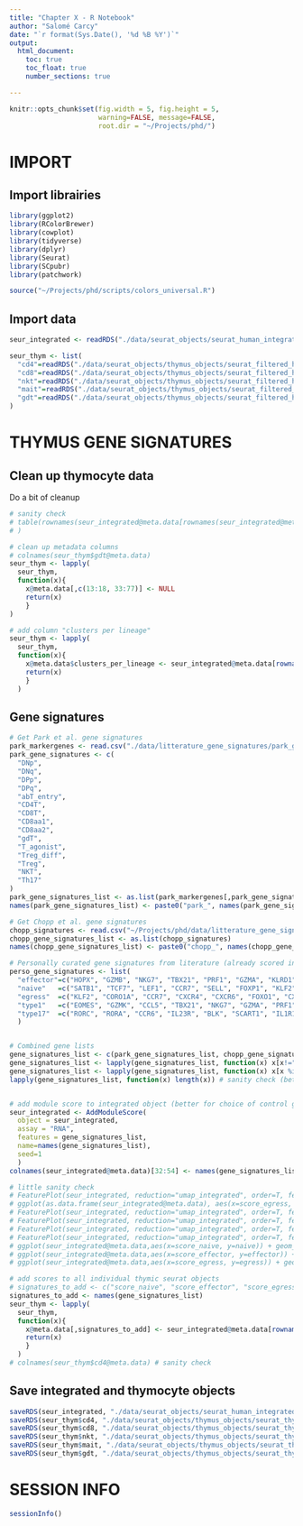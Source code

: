 ```yaml
---
title: "Chapter X - R Notebook"
author: "Salomé Carcy"
date: "`r format(Sys.Date(), '%d %B %Y')`"
output:
  html_document:
    toc: true
    toc_float: true
    number_sections: true

---
```


```r
knitr::opts_chunk$set(fig.width = 5, fig.height = 5,
                      warning=FALSE, message=FALSE,
                      root.dir = "~/Projects/phd/")
```


# IMPORT

## Import librairies
```r
library(ggplot2)
library(RColorBrewer)
library(cowplot)
library(tidyverse)
library(dplyr)
library(Seurat)
library(SCpubr)
library(patchwork)

source("~/Projects/phd/scripts/colors_universal.R")
```

## Import data
```r
seur_integrated <- readRDS("./data/seurat_objects/seurat_human_integrated_object_23_12_01.rds")

seur_thym <- list(
  "cd4"=readRDS("./data/seurat_objects/thymus_objects/seurat_filtered_harmony_02_15_23_thymus.cd4.RDS"),
  "cd8"=readRDS("./data/seurat_objects/thymus_objects/seurat_filtered_harmony_02_15_23_thymus.cd8.RDS"),
  "nkt"=readRDS("./data/seurat_objects/thymus_objects/seurat_filtered_harmony_02_15_23_thymus.nkt.RDS"),
  "mait"=readRDS("./data/seurat_objects/thymus_objects/seurat_filtered_harmony_02_15_23_thymus.mait.RDS"),
  "gdt"=readRDS("./data/seurat_objects/thymus_objects/seurat_filtered_harmony_02_15_23_thymus.gd.RDS")
)
```




# THYMUS GENE SIGNATURES

## Clean up thymocyte data
Do a bit of cleanup
```r
# sanity check
# table(rownames(seur_integrated@meta.data[rownames(seur_integrated@meta.data)%in%rownames(seur_thym$mait@meta.data),]) == rownames(seur_thym$mait@meta.data), useNA="ifany"
# )

# clean up metadata columns
# colnames(seur_thym$gdt@meta.data)
seur_thym <- lapply(
  seur_thym,
  function(x){
    x@meta.data[,c(13:18, 33:77)] <- NULL
    return(x)
    }
)

# add column "clusters per lineage"
seur_thym <- lapply(
  seur_thym,
  function(x){
    x@meta.data$clusters_per_lineage <- seur_integrated@meta.data[rownames(seur_integrated@meta.data)%in%rownames(x@meta.data), "clusters_per_lineage"]
    return(x)
    }
  )
```


## Gene signatures
```r
# Get Park et al. gene signatures
park_markergenes <- read.csv("./data/litterature_gene_signatures/park_genesignatures.csv", row.names=1)
park_gene_signatures <- c(
  "DNp",
  "DNq",
  "DPp",
  "DPq",
  "abT_entry",
  "CD4T",
  "CD8T",
  "CD8aa1",
  "CD8aa2",
  "gdT",
  "T_agonist",
  "Treg_diff",
  "Treg",
  "NKT",
  "Th17"
)
park_gene_signatures_list <- as.list(park_markergenes[,park_gene_signatures])
names(park_gene_signatures_list) <- paste0("park_", names(park_gene_signatures_list))

# Get Chopp et al. gene signatures
chopp_signatures <- read.csv("~/Projects/phd/data/litterature_gene_signatures/chopp_gene_signatures.csv")
chopp_gene_signatures_list <- as.list(chopp_signatures)
names(chopp_gene_signatures_list) <- paste0("chopp_", names(chopp_gene_signatures_list))

# Personally curated gene signatures from literature (already scored in integrated seurat object)
perso_gene_signatures <- list(
  "effector"=c("HOPX", "GZMB", "NKG7", "TBX21", "PRF1", "GZMA", "KLRD1", "EOMES", "CCR6", "RORC", "JUNB", "FOS", "RORA", "FOSB"),
  "naive"   =c("SATB1", "TCF7", "LEF1", "CCR7", "SELL", "FOXP1", "KLF2", "SOX4", "ID3", "BACH2"),
  "egress"  =c("KLF2", "CORO1A", "CCR7", "CXCR4", "CXCR6", "FOXO1", "CXCR3", "S1PR1", "S1PR4", "S100A4", "S100A6", "EMP3"), # from Sanchez Sanchez
  "type1"   =c("EOMES", "GZMK", "CCL5", "TBX21", "NKG7", "GZMA", "PRF1", "IFNG", "KLRD1", "KLRC1", "SLAMF7", "XCL1", "IL2RB"),
  "type17"  =c("RORC", "RORA", "CCR6", "IL23R", "BLK", "SCART1", "IL1R1", "ITGAE", "SERPINB1", "IL7R", "IL17RE")
  )


# Combined gene lists
gene_signatures_list <- c(park_gene_signatures_list, chopp_gene_signatures_list, perso_gene_signatures)
gene_signatures_list <- lapply(gene_signatures_list, function(x) x[x!=""]) # remove empty genes
gene_signatures_list <- lapply(gene_signatures_list, function(x) x[x %in% rownames(seur_integrated)]) # remove genes not found in our data
lapply(gene_signatures_list, function(x) length(x)) # sanity check (between 0-5 genes per signature lost)


# add module score to integrated object (better for choice of control genes)
seur_integrated <- AddModuleScore(
  object = seur_integrated,
  assay = "RNA",
  features = gene_signatures_list,
  name=names(gene_signatures_list),
  seed=1
  )
colnames(seur_integrated@meta.data)[32:54] <- names(gene_signatures_list)

# little sanity check
# FeaturePlot(seur_integrated, reduction="umap_integrated", order=T, features=c("score_naive", "naive"))
# ggplot(as.data.frame(seur_integrated@meta.data), aes(x=score_egress, y=egress))+ geom_point()
# FeaturePlot(seur_integrated, reduction="umap_integrated", order=T, features=c("score_effector", "effector"))
# FeaturePlot(seur_integrated, reduction="umap_integrated", order=T, features=c("score_egress", "egress"))
# FeaturePlot(seur_integrated, reduction="umap_integrated", order=T, features=c("score_cd8aa", "park_CD8aa1"))
# FeaturePlot(seur_integrated, reduction="umap_integrated", order=T, features=c("chopp_cd4_signature", "chopp_cd8_signature"), split.by="tissue")
# ggplot(seur_integrated@meta.data,aes(x=score_naive, y=naive)) + geom_point()
# ggplot(seur_integrated@meta.data,aes(x=score_effector, y=effector)) + geom_point()
# ggplot(seur_integrated@meta.data,aes(x=score_egress, y=egress)) + geom_point()

# add scores to all individual thymic seurat objects
# signatures_to_add <- c("score_naive", "score_effector", "score_egress", names(gene_signatures_list))
signatures_to_add <- names(gene_signatures_list)
seur_thym <- lapply(
  seur_thym,
  function(x){
    x@meta.data[,signatures_to_add] <- seur_integrated@meta.data[rownames(seur_integrated@meta.data)%in%rownames(x@meta.data), signatures_to_add]
    return(x)
    }
  )
# colnames(seur_thym$cd4@meta.data) # sanity check
```


## Save integrated and thymocyte objects
```r
saveRDS(seur_integrated, "./data/seurat_objects/seurat_human_integrated_object_23_12_01_with_parkchopp_signatures.rds")
saveRDS(seur_thym$cd4, "./data/seurat_objects/thymus_objects/seurat_thymus_cd4_with_gene_signatures.rds")
saveRDS(seur_thym$cd8, "./data/seurat_objects/thymus_objects/seurat_thymus_cd8_with_gene_signatures.rds")
saveRDS(seur_thym$nkt, "./data/seurat_objects/thymus_objects/seurat_thymus_nkt_with_gene_signatures.rds")
saveRDS(seur_thym$mait, "./data/seurat_objects/thymus_objects/seurat_thymus_mait_with_gene_signatures.rds")
saveRDS(seur_thym$gdt, "./data/seurat_objects/thymus_objects/seurat_thymus_gdt_with_gene_signatures.rds")
```



# SESSION INFO
```r
sessionInfo()
```


